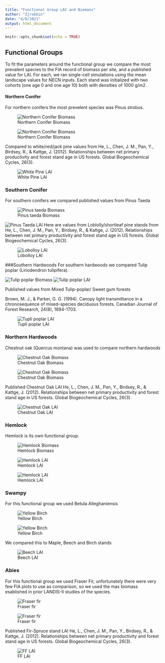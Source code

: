 ```yaml
---
title: "Functional Group LAI and Biomass"
author: "Zjrobbin"
date: "4/6/2021"
output: html_document
---
```


```r
knitr::opts_chunk$set(echo = TRUE)
```


## Functional Groups 

To fit the parameters around the functional group we compare the most prevalent species to the FIA record of biomass per site, and a published value for LAI. For each, we ran single-cell simulations using the mean landscape values for NECN inputs. Each stand was initialized with two cohorts (one age 0 and one age 10) both with densities of 1000 g/m2. 


#### Northern Conifer

For northern conifers the most prevelent species was Pinus strobus.

![Northern Conifer Biomass](C:/Users/zacha/Desktop/Functional Group Validating/Northern Conifer Biomass.png)


![Northern Conifer Biomass](C:/Users/zacha/Desktop/Functional Group Validating/Northern Conifer LAI.png)

Compared to  white/red/jack pine values from 
He, L., Chen, J. M., Pan, Y., Birdsey, R., & Kattge, J. (2012). Relationships between net primary productivity and forest stand age in US forests. Global Biogeochemical Cycles, 26(3).

![White Pine LAI](C:/Users/zacha/Desktop/Functional Group Validating/PicsofTrees/White_Pine.png)

### Southern Conifer
For southern conifers we compared published values from Pinus Taeda

![Pinus taeda Biomass](C:/Users/zacha/Desktop/Functional Group Validating/Southern Conifer Biomass.png)

![Pinus Taeda LAI](C:/Users/zacha/Desktop/Functional Group Validating/Southern Conifer LAI.png)
Here are values from Loblolly/shortleaf pine stands from 
He, L., Chen, J. M., Pan, Y., Birdsey, R., & Kattge, J. (2012). Relationships between net primary productivity and forest stand age in US forests. Global Biogeochemical Cycles, 26(3).

![Lobolloy LAI](C:/Users/zacha/Desktop/Functional Group Validating/PicsofTrees/Loblloly_Shortleaf.png)



###Southern Hardwoods
For southern hardwoods we compared Tulip poplar (Liriodendron tulipifera).

![Tulip poplar Biomass](C:/Users/zacha/Desktop/Functional Group Validating/Southern Hardwoods Biomass.png)
![Tulip poplar LAI](C:/Users/zacha/Desktop/Functional Group Validating/Southern Hardwoods LAI.png)

Published values from Mixed Tulip-poplar/ Sweet gum forests

Brown, M. J., & Parker, G. G. (1994). Canopy light transmittance in a chronosequence of mixed-species deciduous forests. Canadian Journal of Forest Research, 24(8), 1694-1703.

![Tupli poplar LAI](C:/Users/zacha/Desktop/Functional Group Validating/PicsofTrees/Tulip_poplar.JPG)

### Northern Hardwoods
Chestnut oak (Quercus montana) was used to compare northern hardwoods

![Chestnut Oak Biomass](C:/Users/zacha/Desktop/Functional Group Validating/Northern Hardwood Biomass.png)

![Chestnut Oak Biomass](C:/Users/zacha/Desktop/Functional Group Validating/Northern Hardwood LAI.png)

Published Chestnut Oak LAI 
He, L., Chen, J. M., Pan, Y., Birdsey, R., & Kattge, J. (2012). Relationships between net primary productivity and forest stand age in US forests. Global Biogeochemical Cycles, 26(3).


![Chestnut Oak LAI](C:/Users/zacha/Desktop/Functional Group Validating/PicsofTrees/Oak_Hickory.png)

### Hemlock 

Hemlock is its own functional group. 

![Hemlock Biomass](C:/Users/zacha/Desktop/Functional Group Validating/Hemlock Biomass.png)

![Hemlock LAI](C:/Users/zacha/Desktop/Functional Group Validating/Hemlock LAI.png)

![Hemlock LAI](C:/Users/zacha/Desktop/Functional Group Validating/PicsofTrees/Hemlock.png)

### Swampy 
For this functional group we used Betula Alleghaniensis

![Yellow Birch](C:/Users/zacha/Desktop/Functional Group Validating/Swampy_Biomass.png)


![Yellow Birch](C:/Users/zacha/Desktop/Functional Group Validating/Swampy_LAI.png)

We compared this to Maple, Beech and Birch stands 

![Beech LAI](C:/Users/zacha/Desktop/Functional Group Validating/PicsofTrees/Maple_Beech_Birch.png)

### Abies 

For this functional group we used Fraser Fir, unfortunately there were very few FIA plots to use as comparison, so we used the max biomass esablished in 
prior LANDIS-II studies of the species.

![Fraser fir](C:/Users/zacha/Desktop/Functional Group Validating/Abies_Biomass.png)

![Fraser fir](C:/Users/zacha/Desktop/Functional Group Validating/Abies_LAI.png)

Published Fir-Spruce stand LAI 
He, L., Chen, J. M., Pan, Y., Birdsey, R., & Kattge, J. (2012). Relationships between net primary productivity and forest stand age in US forests. Global Biogeochemical Cycles, 26(3).

![FF LAI](C:/Users/zacha/Desktop/Functional Group Validating/PicsofTrees/Fir_Spruce.png)
